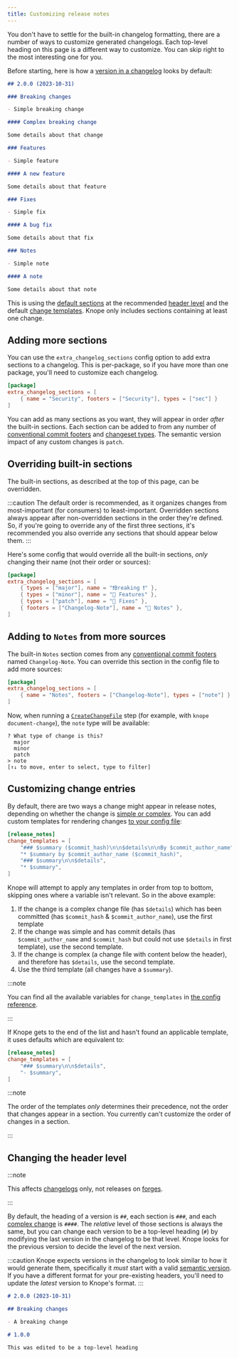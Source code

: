 ```yaml
---
title: Customizing release notes
---
```



You don't have to settle for the built-in changelog formatting,
there are a number of ways to customize generated changelogs.
Each top-level heading on this page is a different way to customize.
You can skip right to the most interesting one for you.

Before starting, here is how a [version in a changelog](/reference/concepts/changelog#versions) looks by default:

```markdown
## 2.0.0 (2023-10-31)

### Breaking changes

- Simple breaking change

#### Complex breaking change

Some details about that change

### Features

- Simple feature

#### A new feature

Some details about that feature

### Fixes

- Simple fix

#### A bug fix

Some details about that fix

### Notes

- Simple note

#### A note

Some details about that note
```

This is using the [default sections](/reference/concepts/release-notes#sections) at the recommended [header level](#changing-the-header-level) and the
default [change templates](#customizing-change-entries). Knope only includes sections containing at least one change.

## Adding more sections

You can use the `extra_changelog_sections` config option to add extra sections to a changelog.
This is per-package, so if you have more than one package, you'll need to customize each changelog.

```toml title="knope.toml"
[package]
extra_changelog_sections = [
    { name = "Security", footers = ["Security"], types = ["sec"] }
]
```

You can add as many sections as you want, they will appear in order _after_ the built-in sections.
Each section can be added to from any number of [conventional commit footers](/reference/concepts/conventional-commits/#footers) and [changeset types](https://github.com/knope-dev/changesets?tab=readme-ov-file#change-type).
The semantic version impact of any custom changes is `patch`.

## Overriding built-in sections

The built-in sections, as described at the top of this page, can be overridden.

:::caution
The default order is recommended, as it organizes changes from most-important (for consumers) to least-important.
Overridden sections always appear after non-overridden sections in the order they're defined.
So, if you're going to override any of the first three sections,
it's recommended you also override any sections that should appear below them.
:::

Here's some config that would override all the built-in sections,
_only_ changing their name (not their order or sources):

```toml title="knope.toml"
[package]
extra_changelog_sections = [
    { types = ["major"], name = "❗️Breaking ❗" },
    { types = ["minor"], name = "🚀 Features" },
    { types = ["patch"], name = "🐛 Fixes" },
    { footers = ["Changelog-Note"], name = "📝 Notes" },
]
```

## Adding to `Notes` from more sources

The built-in `Notes` section comes from any [conventional commit footers](/reference/concepts/conventional-commits#footers) named `Changelog-Note`.
You can override this section in the config file to add more sources:

```toml title="knope.toml"
[package]
extra_changelog_sections = [
    { name = "Notes", footers = ["Changelog-Note"], types = ["note"] }
]
```

Now, when running a [`CreateChangeFile`](/reference/config-file/steps/create-change-file/) step (for example, with `knope document-change`), the `note` type will be available:

```text
? What type of change is this?
  major
  minor
  patch
> note
[↑↓ to move, enter to select, type to filter]
```

## Customizing change entries <Badge text="Knope 0.21.1+" variant="tip" />

By default, there are two ways a change might appear in release notes, depending on whether the change is [simple or complex](/reference/concepts/release-notes#simple-vs-complex-changes).
You can add custom templates for rendering changes [to your config file](/reference/config-file/release-notes):

```toml
[release_notes]
change_templates = [
    "### $summary ($commit_hash)\n\n$details\n\nBy $commit_author_name",
    "* $summary by $commit_author_name ($commit_hash)",
    "### $summary\n\n$details",
    "* $summary",
]
```

Knope will attempt to apply any templates in order from top to bottom, skipping ones where a variable isn't relevant.
So in the above example:

1. If the change is a complex change file (has `$details`) which has been committed (has `$commit_hash` & `$commit_author_name`), use the first template
2. If the change was simple and has commit details (has `$commit_author_name` and `$commit_hash` but could not use `$details` in first template), use the second template.
3. If the change is complex (a change file with content below the header), and therefore has `$details`, use the second template.
4. Use the third template (all changes have a `$summary`).

:::note

You can find all the available variables for `change_templates` in [the config reference](/reference/config-file/release-notes).

:::

If Knope gets to the end of the list and hasn't found an applicable template, it uses defaults which are equivalent to:

```toml
[release_notes]
change_templates = [
    "### $summary\n\n$details",
    "- $summary",
]
```

:::note

The order of the templates _only_ determines their precedence, not the order that changes appear in a section.
You currently can't customize the order of changes in a section.

:::

## Changing the header level

:::note

This affects [changelogs][changelog] only, not releases on [forges][forge].

:::

By default, the heading of a version is `##`, each section is `###`, and each [complex change](/reference/concepts/release-notes/#simple-vs-complex-changes) is `####`.
The _relative_ level of those sections is always the same,
but you can change each version to be a top-level heading (`#`)
by modifying the last version in the changelog to be that level.
Knope looks for the previous version to decide the level of the next version.

:::caution
Knope expects versions in the changelog to look similar to how it would generate them,
specifically it _must_ start with a valid [semantic version](/reference/concepts/semantic-versioning).
If you have a different format for your pre-existing headers, you'll need to update the _latest_ version to Knope's format.
:::

```markdown
# 2.0.0 (2023-10-31)

## Breaking changes

- A breaking change

# 1.0.0

This was edited to be a top-level heading
```

[changelog]: /reference/concepts/changelog
[forge]: /reference/concepts/forge
